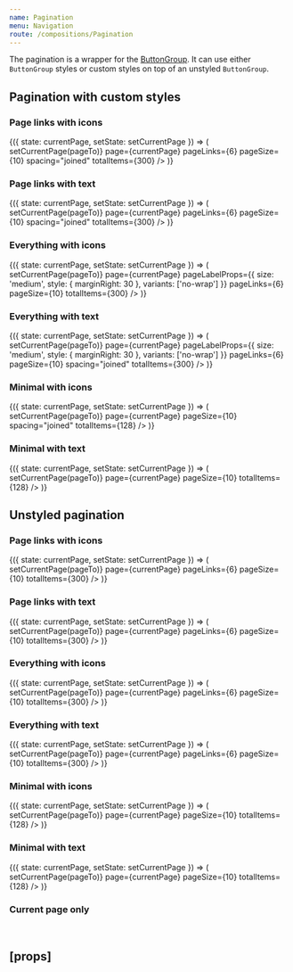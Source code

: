 ```yaml
---
name: Pagination
menu: Navigation
route: /compositions/Pagination
---
```



<PageTitle src="compositions/Pagination" title="Pagination" />

The pagination is a wrapper for the [ButtonGroup](../components/ButtonGroup). It can use either `ButtonGroup` styles or custom styles on top of an unstyled `ButtonGroup`.

## Pagination with custom styles

### Page links with icons

<Playground>
  <ThemeWrapper>
    <StateWrapper initialState={8}>
      {({ state: currentPage, setState: setCurrentPage }) => (
        <Pagination
          withIcons
          withPageLinks
          withPreviousAndNext
          activeProps={{ weight: 'solid', color: 'primary', shape: 'brick', noPadding: true, style: { width: 32 } }}
          inactiveProps={{ weight: 'shaded', color: 'primary', shape: 'brick', noPadding: true, style: { width: 32 } }}
          jumpProps={{ weight: 'shaded', color: 'primary', shape: 'brick', noPadding: true, style: { width: 32 } }}
          onChangePage={pageTo => setCurrentPage(pageTo)}
          page={currentPage}
          pageLinks={6}
          pageSize={10}
          spacing="joined"
          totalItems={300}
        />
      )}
    </StateWrapper>
  </ThemeWrapper>
</Playground>

### Page links with text

<Playground>
  <ThemeWrapper>
    <StateWrapper initialState={8}>
      {({ state: currentPage, setState: setCurrentPage }) => (
        <Pagination
          withPageLinks
          withPreviousAndNext
          activeProps={{ weight: 'solid', color: 'primary', shape: 'brick', noPadding: true, style: { width: 32 } }}
          inactiveProps={{ weight: 'shaded', color: 'primary', shape: 'brick', noPadding: true, style: { width: 32 } }}
          jumpProps={{ weight: 'shaded', color: 'primary', shape: 'brick' }}
          onChangePage={pageTo => setCurrentPage(pageTo)}
          page={currentPage}
          pageLinks={6}
          pageSize={10}
          spacing="joined"
          totalItems={300}
        />
      )}
    </StateWrapper>
  </ThemeWrapper>
</Playground>

### Everything with icons

<Playground>
  <ThemeWrapper>
    <StateWrapper initialState={8}>
      {({ state: currentPage, setState: setCurrentPage }) => (
        <Pagination
          withEllipsis
          withFirstAndLast
          withIcons
          withPageLabel
          withPageLinks
          withPreviousAndNext
          activeProps={{
            weight: 'shaded',
            color: 'primary',
            shape: 'brick',
            noPadding: true,
            style: { marginLeft: 4, marginRight: 4, width: 32 },
          }}
          ellipsisProps={{
            disabled: true,
            weight: 'ghost',
            color: 'neutral',
            shape: 'brick',
            noPadding: true,
            style: { width: 32 },
          }}
          inactiveProps={{ weight: 'ghost', color: 'primary', shape: 'brick', noPadding: true, style: { width: 32 } }}
          jumpProps={{ weight: 'ghost', color: 'primary', shape: 'brick', noPadding: true, style: { width: 32 } }}
          onChangePage={pageTo => setCurrentPage(pageTo)}
          page={currentPage}
          pageLabelProps={{ size: 'medium', style: { marginRight: 30 }, variants: ['no-wrap'] }}
          pageLinks={6}
          pageSize={10}
          totalItems={300}
        />
      )}
    </StateWrapper>
  </ThemeWrapper>
</Playground>

### Everything with text

<Playground>
  <ThemeWrapper>
    <StateWrapper initialState={8}>
      {({ state: currentPage, setState: setCurrentPage }) => (
        <Pagination
          withEllipsis
          withFirstAndLast
          withPageLabel
          withPageLinks
          withPreviousAndNext
          activeProps={{ weight: 'solid', color: 'primary', shape: 'brick', noPadding: true, style: { width: 32 } }}
          ellipsisProps={{
            disabled: true,
            weight: 'ghost',
            color: 'neutral',
            shape: 'brick',
            noPadding: true,
            style: { marginLeft: 8, marginRight: 8, width: 32 },
          }}
          inactiveProps={{ weight: 'shaded', color: 'primary', shape: 'brick', noPadding: true, style: { width: 32 } }}
          jumpProps={{ weight: 'shaded', color: 'primary', shape: 'brick' }}
          onChangePage={pageTo => setCurrentPage(pageTo)}
          page={currentPage}
          pageLabelProps={{ size: 'medium', style: { marginRight: 30 }, variants: ['no-wrap'] }}
          pageLinks={6}
          pageSize={10}
          spacing="joined"
          totalItems={300}
        />
      )}
    </StateWrapper>
  </ThemeWrapper>
</Playground>

### Minimal with icons

<Playground>
  <ThemeWrapper>
    <StateWrapper initialState={1}>
      {({ state: currentPage, setState: setCurrentPage }) => (
        <Pagination
          withIcons
          withPreviousAndNext
          jumpProps={{ weight: 'shaded', color: 'primary', shape: 'brick', noPadding: true, style: { width: 32 } }}
          justify="end"
          onChangePage={pageTo => setCurrentPage(pageTo)}
          page={currentPage}
          pageSize={10}
          spacing="joined"
          totalItems={128}
        />
      )}
    </StateWrapper>
  </ThemeWrapper>
</Playground>

### Minimal with text

<Playground>
  <ThemeWrapper>
    <StateWrapper initialState={1}>
      {({ state: currentPage, setState: setCurrentPage }) => (
        <Pagination
          withPreviousAndNext
          jumpProps={{
            weight: 'ghost',
            color: 'primary',
            shape: 'brick',
            noPadding: true,
            style: { paddingLeft: 8, paddingRight: 8, marginLeft: 8, marginRight: 8 },
          }}
          justify="end"
          onChangePage={pageTo => setCurrentPage(pageTo)}
          page={currentPage}
          pageSize={10}
          totalItems={128}
        />
      )}
    </StateWrapper>
  </ThemeWrapper>
</Playground>

## Unstyled pagination

### Page links with icons

<Playground>
  <ThemeWrapper>
    <StateWrapper initialState={8}>
      {({ state: currentPage, setState: setCurrentPage }) => (
        <Pagination
          withIcons
          withPageLinks
          withPreviousAndNext
          onChangePage={pageTo => setCurrentPage(pageTo)}
          page={currentPage}
          pageLinks={6}
          pageSize={10}
          totalItems={300}
        />
      )}
    </StateWrapper>
  </ThemeWrapper>
</Playground>

### Page links with text

<Playground>
  <ThemeWrapper>
    <StateWrapper initialState={8}>
      {({ state: currentPage, setState: setCurrentPage }) => (
        <Pagination
          withPageLinks
          withPreviousAndNext
          onChangePage={pageTo => setCurrentPage(pageTo)}
          page={currentPage}
          pageLinks={6}
          pageSize={10}
          totalItems={300}
        />
      )}
    </StateWrapper>
  </ThemeWrapper>
</Playground>

### Everything with icons

<Playground>
  <ThemeWrapper>
    <StateWrapper initialState={8}>
      {({ state: currentPage, setState: setCurrentPage }) => (
        <Pagination
          withEllipsis
          withFirstAndLast
          withIcons
          withPageLabel
          withPageLinks
          withPreviousAndNext
          onChangePage={pageTo => setCurrentPage(pageTo)}
          page={currentPage}
          pageLinks={6}
          pageSize={10}
          totalItems={300}
        />
      )}
    </StateWrapper>
  </ThemeWrapper>
</Playground>

### Everything with text

<Playground>
  <ThemeWrapper>
    <StateWrapper initialState={8}>
      {({ state: currentPage, setState: setCurrentPage }) => (
        <Pagination
          withEllipsis
          withFirstAndLast
          withPageLabel
          withPageLinks
          withPreviousAndNext
          onChangePage={pageTo => setCurrentPage(pageTo)}
          page={currentPage}
          pageLinks={6}
          pageSize={10}
          totalItems={300}
        />
      )}
    </StateWrapper>
  </ThemeWrapper>
</Playground>

### Minimal with icons

<Playground>
  <ThemeWrapper>
    <StateWrapper initialState={1}>
      {({ state: currentPage, setState: setCurrentPage }) => (
        <Pagination
          withIcons
          withPreviousAndNext
          justify="end"
          onChangePage={pageTo => setCurrentPage(pageTo)}
          page={currentPage}
          pageSize={10}
          totalItems={128}
        />
      )}
    </StateWrapper>
  </ThemeWrapper>
</Playground>

### Minimal with text

<Playground>
  <ThemeWrapper>
    <StateWrapper initialState={1}>
      {({ state: currentPage, setState: setCurrentPage }) => (
        <Pagination
          withPreviousAndNext
          justify="end"
          onChangePage={pageTo => setCurrentPage(pageTo)}
          page={currentPage}
          pageSize={10}
          totalItems={128}
        />
      )}
    </StateWrapper>
  </ThemeWrapper>
</Playground>

### Current page only

<Playground>
  <ThemeWrapper>
    <Pagination withPageLabel justify="center" page={8} pageSize={10} totalItems={83} />
    <br />
    <Pagination withPageAndTotalLabel justify="center" page={8} pageSize={10} totalItems={83} />
  </ThemeWrapper>
</Playground>

## \[props\]

<Props of={Pagination} />
